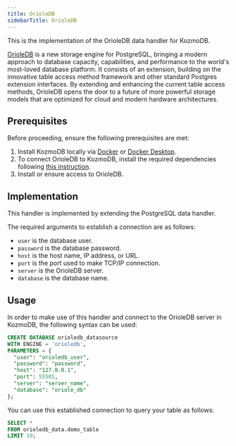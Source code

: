 ```yaml
---
title: OrioleDB
sidebarTitle: OrioleDB
---
```


This is the implementation of the OrioleDB data handler for KozmoDB.

[OrioleDB](https://www.orioledata.com/) is a new storage engine for PostgreSQL, bringing a modern approach to database capacity, capabilities, and performance to the world's most-loved database platform. It consists of an extension, building on the innovative table access method framework and other standard Postgres extension interfaces. By extending and enhancing the current table access methods, OrioleDB opens the door to a future of more powerful storage models that are optimized for cloud and modern hardware architectures.

## Prerequisites

Before proceeding, ensure the following prerequisites are met:

1. Install KozmoDB locally via [Docker](/setup/self-hosted/docker) or [Docker Desktop](/setup/self-hosted/docker-desktop).
2. To connect OrioleDB to KozmoDB, install the required dependencies following [this instruction](/setup/self-hosted/docker#install-dependencies).
3. Install or ensure access to OrioleDB.

## Implementation

This handler is implemented by extending the PostgreSQL data handler.

The required arguments to establish a connection are as follows:

* `user` is the database user.
* `password` is the database password.
* `host` is the host name, IP address, or URL.
* `port` is the port used to make TCP/IP connection.
* `server` is the OrioleDB server.
* `database` is the database name.

## Usage

In order to make use of this handler and connect to the OrioleDB server in KozmoDB, the following syntax can be used:

```sql
CREATE DATABASE orioledb_datasource
WITH ENGINE = 'orioledb',
PARAMETERS = {
  "user": "orioledb_user",
  "password": "password",
  "host": "127.0.0.1",
  "port": 55505,
  "server": "server_name",
  "database": "oriole_db"
};
```

You can use this established connection to query your table as follows:

```sql
SELECT *
FROM orioledb_data.demo_table
LIMIT 10;
```
